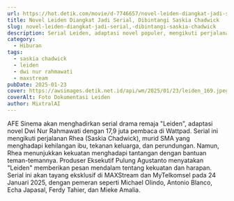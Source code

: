 ```yaml
---
url: https://hot.detik.com/movie/d-7746657/novel-leiden-diangkat-jadi-serial-dibintangi-saskia-chadwick
title: Novel Leiden Diangkat Jadi Serial, Dibintangi Saskia Chadwick
slug: novel-leiden-diangkat-jadi-serial,-dibintangi-saskia-chadwick
description: Serial Leiden, adaptasi novel populer, mengikuti perjalanan Rhea menghadapi kehilangan dan perundungan.
category:
  - Hiburan
tags:
  - saskia chadwick
  - leiden
  - dwi nur rahmawati
  - maxstream
pubDate: 2025-01-23
cover: https://awsimages.detik.net.id/api/wm/2025/01/23/leiden_169.jpeg?wid=54&w=650&v=1&t=jpeg
coverAlt: Foto Dokumentasi Leiden
author: MixtralAI
---
```

AFE Sinema akan menghadirkan serial drama remaja "Leiden", adaptasi novel Dwi Nur Rahmawati dengan 17,9 juta pembaca di Wattpad. Serial ini mengikuti perjalanan Rhea (Saskia Chadwick), murid SMA yang menghadapi kehilangan ibu, tekanan keluarga, dan perundungan. Namun, Rhea menunjukkan kekuatan menghadapi tantangan dengan bantuan teman-temannya. Produser Eksekutif Pulung Agustanto menyatakan "Leiden" memberikan pesan mendalam tentang kekuatan dan harapan. Serial ini akan tayang eksklusif di MAXStream dan MyTelkomsel pada 24 Januari 2025, dengan pemeran seperti Michael Olindo, Antonio Blanco, Echa Japasal, Ferdy Tahier, dan Mieke Amalia.
